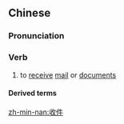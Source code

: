 ==Chinese==
{{zh-forms}}

===Pronunciation===
{{zh-pron
|m=shōujiàn
|c=sau1 gin6-2
|mn=siu-kiāⁿ
|cat=v
}}

===Verb===
{{zh-verb}}

# to [[receive]] [[mail]] or [[document]]s
#: {{zh-x|收件 日期|date of '''reception'''}}

====Derived terms====
{{zh-der|收件人}}

[[zh-min-nan:收件]]